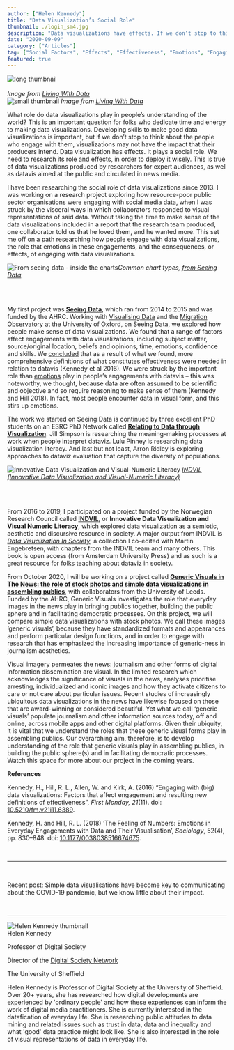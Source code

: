 ```yaml
---
author: ["Helen Kennedy"]
title: "Data Visualization’s Social Role"
thumbnail: ./login_sm4.jpg
description: "Data visualizations have effects. If we don’t stop to think about data visualizations' social role and the people who engage with them, they may not have the impact that their producers intend."
date: "2020-09-09"
category: ["Articles"]
tag: ["Social Factors", "Effects", "Effectiveness", "Emotions", "Engaging with Dataviz"]
featured: true
---
```


<div className="hidden lg:block -mt-24">
  <img src="./login_long.jpg" alt="long thumbnail" className="transform scale-150 2xl:scale-170 shadow-xl" /><br/><br/>
  <em className="text-sm pt-24">Image from <a href="https://livingwithdata.org/">Living With Data</a></em>
</div>

<div className="lg:hidden -mt-10">
  <img src="./login_sm2.jpg" alt="small thumbnail"  />
  <em>Image from <a href="https://livingwithdata.org/">Living With Data</a></em>
</div>
  
What role do data visualizations play in people’s understanding of the world? This is an important question for folks who 
dedicate time and energy to making data visualizations. Developing skills to make good data visualizations is important, 
but if we don’t stop to think about the people who engage with them, visualizations may not have the impact that their 
producers intend. Data visualization has effects. It plays a social role. We need to research its role and effects, in order 
to deploy it wisely. This is true of data visualizations produced by researchers for expert audiences, as well as datavis 
aimed at the public and circulated in news media.  

I have been researching the social role of data visualizations since 2013. I was working on a research project exploring 
how resource-poor public sector organisations were engaging with social media data, when I was struck by the visceral ways 
in which collaborators responded to visual representations of said data. Without taking the time to make sense of the data 
visualizations included in a report that the research team produced, one collaborator told us that he loved them, and he 
wanted more. This set me off on a path researching how people engage with data visualizations, the role that emotions in 
these engagements, and the consequences, or effects, of engaging with data visualizations.  

<img alt="From seeing data - inside the charts" src="./chart.png" /><em>Common chart types, <a href="https://seeingdata.org/sections/inside-the-chart/">from Seeing Data</a></em>  

<br/><br/>

My first project was **[Seeing Data](https://seeingdata.org/)**, which ran from 2014 to 2015 and was funded by the AHRC. 
Working with [Visualising Data](https://visualisingdata.com) and the [Migration Observatory](https://migrationobservatory.ox.ac.uk/) at 
the University of Oxford, on Seeing Data, we explored how people make sense of data visualizations. We found that a range 
of factors affect engagements with data visualizations, including subject matter, source/original location, beliefs and 
opinions, time, emotions, confidence and skills. We [concluded](https://firstmonday.org/ojs/index.php/fm/article/view/6389) that 
as a result of what we found, more comprehensive definitions of what constitutes effectiveness were needed in relation to datavis (Kennedy et al 2016). We 
were struck by the important role than [emotions](https://journals.sagepub.com/doi/full/10.1177/0038038516674675) play in 
people’s engagements with datavis – this was noteworthy, we thought, because data are often assumed to be scientific and objective 
and so require reasoning to make sense of them (Kennedy and Hill 2018). In fact, most people encounter data in visual form, and this stirs up emotions.  
  
The work we started on Seeing Data is continued by three excellent PhD students on an ESRC PhD Network 
called **[Relating to Data through Visualization](https://seeingdata.org/relating-data-visualisation/)**. Jill Simpson is 
researching the meaning-making processes at work when people interpret dataviz. Lulu Pinney is researching data 
visualization literacy. And last but not least, Arron Ridley is exploring approaches to dataviz evaluation that 
capture the diversity of populations. 

<img alt="Innovative Data Visualization and Visual-Numeric Literacy" src="https://indvil.org/wp-content/uploads/2016/10/INDVIL_logo2-02.png" />
<em><a href="https://indvil.org/">INDVIL (Innovative Data Visualization and Visual-Numeric Literacy)</a></em>  

<br/><br/>

From 2016 to 2019, I participated on a project funded by the Norwegian Research Council called **[INDVIL](https://indvil.org/)**, or 
**Innovative Data Visualization and Visual Numeric Literacy**, which explored data visualization as a semiotic, 
aesthetic and discursive resource in society. A major output from INDVIL 
is *[Data Visualization In Society](https://www.aup.nl/en/book/9789463722902/data-visualization-in-society)*, a 
collection I co-edited with Martin Engebretsen, with chapters from the INDVIL team and many others. This book 
is open access (from Amsterdam University Press) and as such is a great resource for folks teaching about dataviz 
in society.  

From October 2020, I will be working on a project called **[Generic Visuals in The News: the role of stock photos 
and simple data visualizations in assembling publics](https://gtr.ukri.org/projects?ref=AH%2FT000015%2F1)**, with collaborators 
from the University of Leeds. Funded by the AHRC, Generic Visuals investigates the role that everyday images in the news 
play in bringing publics together, building the public sphere and in facilitating democratic processes. On this project, 
we will compare simple data visualizations with stock photos. We call these images ‘generic visuals’, because they have 
standardized formats and appearances and perform particular design functions, and in order to engage with research 
that has emphasized the increasing importance of generic-ness in journalism aesthetics.  

Visual imagery permeates the news: journalism and other forms of digital information dissemination are visual. 
In the limited research which acknowledges the significance of visuals in the news, analyses prioritise arresting, 
individualized and iconic images and how they activate citizens to care or not care about particular issues. Recent 
studies of increasingly ubiquitous data visualizations in the news have likewise focused on those that are award-winning 
or considered beautiful. Yet what we call ‘generic visuals’ populate journalism and other information sources today, 
off and online, across mobile apps and other digital platforms. Given their ubiquity, it is vital that we understand 
the roles that these generic visual forms play in assembling publics. Our overarching aim, therefore, is to develop 
understanding of the role that generic visuals play in assembling publics, in building the public sphere(s) and in 
facilitating democratic processes. Watch this space for more about our project in the coming years.  


**References**  

<div className="text-base">

Kennedy, H., Hill, R. L., Allen, W. and Kirk, A. (2016) “Engaging with (big) data visualizations: Factors that affect 
engagement and resulting new definitions of effectiveness”, <em>First Monday, 21</em>(11). doi: <a href="https://doi.org/10.5210/fm.v21i11.6389">10.5210/fm.v21i11.6389</a>.  

Kennedy, H. and Hill, R. L. (2018) ‘The Feeling of Numbers: Emotions in Everyday Engagements with Data and Their 
Visualisation’, <em>Sociology</em>, 52(4), pp. 830–848. doi: <a href="https://doi.org/10.1177/0038038516674675">10.1177/0038038516674675</a>.

</div>

<br/>

---

<br/>

Recent post: <Link to="/blog/11/06/2020/simple_data_visualisations_have_become_key_to_communicating_about_the_COVID-19_pandemic">Simple data visualisations have become key to communicating about the COVID-19 pandemic, but we know little about their impact.</Link>

<br/>

---

<div className="flex flex-wrap p-2 items-center">
  <div className="flex flex-wrap w-full items-center">
    <div className="md:w-1/6 mx-auto">
      <img src="./helen_k.jpg" alt="Helen Kennedy thumbnail" className="rounded-lg" />
    </div>
    <div className="md:w-5/6 p-2 lg:p-6">
      <div className="my-1 font-bold text-2xl flex items-center">
        Helen Kennedy
        <div className="inline-block ml-4">
          <TwitterBtn href="https://twitter.com/intent/follow?screen_name=hmtk&tw_p=followbutton" />
        </div>
      </div>
      <p className="my-0">Professor of Digital Society</p>
      <p className="my-0">Director of the <a href="https://www.sheffield.ac.uk/social-sciences/research/digital-society">Digital Society Network</a></p>
      <p className="my-0">The University of Sheffield</p>
    </div>
  </div>
  <div>
    <p className="text-gray-900">Helen Kennedy is Professor of Digital Society at the University of Sheffield. Over 20+ years, she has researched how digital developments are experienced by 'ordinary people' and 
      how these experiences can inform the work of digital media practitioners. She is currently interested in the datafication of everyday life. She is researching public attitudes to 
      data mining and related issues such as trust in data, data and inequality and what 'good' data practice might look like. She is also interested in the role of visual representations 
      of data in everyday life.
    </p>
  </div>
</div>